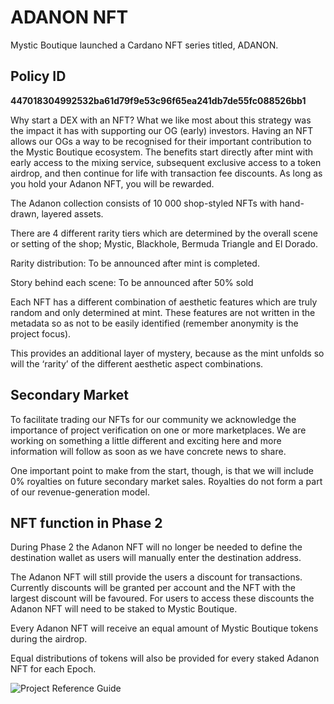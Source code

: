 
# ADANON NFT

Mystic Boutique launched a Cardano NFT series titled, ADANON. 

## Policy ID

**447018304992532ba61d79f9e53c96f65ea241db7de55fc088526bb1**

Why start a DEX with an NFT? What we like most about this strategy was the impact it has with supporting our OG (early) investors. Having an NFT allows our OGs a way to be recognised for their important contribution to the Mystic Boutique ecosystem. The benefits start directly after mint with early access to the mixing service, subsequent exclusive access to a token airdrop, and then continue for life with transaction fee discounts. As long as you hold your Adanon NFT, you will be rewarded. 

The Adanon collection consists of 10 000 shop-styled NFTs with hand-drawn, layered assets. 

There are 4 different rarity tiers which are determined by the overall scene or setting of the shop; Mystic, Blackhole, Bermuda Triangle and El Dorado.

Rarity distribution: To be announced after mint is completed.

Story behind each scene: To be announced after 50% sold

Each NFT has a different combination of aesthetic features which are truly random and only determined at mint. These features are not written in the metadata so as not to be easily identified (remember anonymity is the project focus). 

This provides an additional layer of mystery, because as the mint unfolds so will the ‘rarity’ of the different aesthetic aspect combinations.

## Secondary Market

To facilitate trading our NFTs for our community we acknowledge the importance of project verification on one or more marketplaces. We are working on something a little different and exciting here and more information will follow as soon as we have concrete news to share.

One important point to make from the start, though, is that we will include 0% royalties on future secondary market sales. Royalties do not form a part of our revenue-generation model. 

##  NFT function in Phase 2

During Phase 2 the Adanon NFT will no longer be needed to define the destination wallet as users will manually enter the destination address.

The Adanon NFT will still provide the users a discount for transactions. Currently discounts will be granted per account and the NFT with the largest discount will be favoured. For users to access these discounts the Adanon NFT will need to be staked to Mystic Boutique. 

Every Adanon NFT will receive an equal amount of Mystic Boutique tokens during the airdrop.

Equal distributions of tokens will also be provided for every staked Adanon NFT for each Epoch.


<Bleed>![Project Reference Guide](../public/main1.png)</Bleed>

